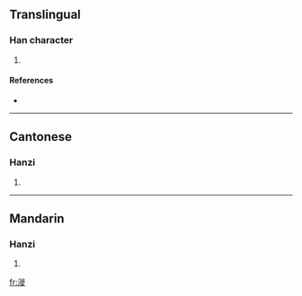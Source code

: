 ==Translingual==

===Han character===
{{Han char|rn=85|rad=水|as=11|sn=14|four=3118<sub>1</sub>|canj=水竹人人 (EHOO), X水竹人人 (XEHOO)}}

# {{defn|Han|sort=水11}}

====References====
* {{Han ref|kx=0645.020|dkj=18110|dj=1053.070|hdz=31725.070|uh=6F07|ud=28423|bh=E2AB|bd=58027}}

----

==Cantonese==

===Hanzi===
{{yue-hanzi|jyut=|y=saai1}}

# {{defn|Cantonese}}

----

==Mandarin==

===Hanzi===
{{cmn-hanzi|pin=[[xǐ]] ([[xi3]])|wg=hsi<sup>3</sup>}}

# {{defn|Mandarin}}

[[fr:漇]]